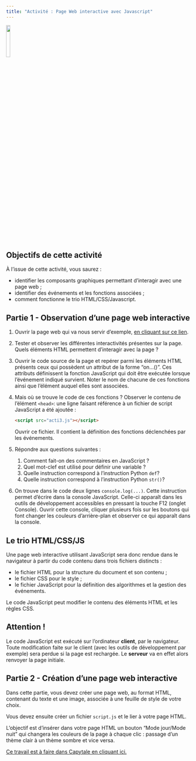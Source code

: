 ```yaml
---
title: "Activité : Page Web interactive avec Javascript"
---
```


![](https://upload.wikimedia.org/wikipedia/commons/thumb/9/99/Unofficial_JavaScript_logo_2.svg/1024px-Unofficial_JavaScript_logo_2.svg.png){width=15%}

:::{.callout-important}
## Objectifs de cette activité
À l'issue de cette activité, vous saurez :

* identifier les composants graphiques permettant d'interagir avec une page web ;
* identifier des événements et les fonctions associées ;
* comment fonctionne le trio HTML/CSS/Javascript.
<!--  -->
:::

## Partie 1 - Observation d'une page web interactive

1. Ouvrir la page web qui va nous servir d'exemple, [en cliquant sur ce lien](acti3.html){target="_blank"}.
2. Tester et observer les différentes interactivités présentes sur la page. Quels éléments HTML permettent d'interagir avec la page ?
3. Ouvrir le code source de la page et repérer parmi les éléments HTML présents ceux qui possèdent un attribut de la forme "on...()". Ces attributs définissent la fonction JavaScript qui doit être exécutée lorsque l'événement indiqué survient. Noter le nom de chacune de ces fonctions ainsi que l'élément auquel elles sont associées.
4. Mais où se trouve le code de ces fonctions ? Observer le contenu de l'élément `<head>`: une ligne faisant référence à un fichier de script JavaScript a été ajoutée :

    ```html
    <script src="acti3.js"></script>
    ```
    Ouvrir ce fichier. Il contient la définition des fonctions déclenchées par les événements.

5. Répondre aux questions suivantes :

    1. Comment fait-on des commentaires en JavaScript ?
    2. Quel mot-clef est utilisé pour définir une variable ?
    3. Quelle instruction correspond à l'instruction Python `def`?
    4. Quelle instruction correspond à l'instruction Python `str()`?

6. On trouve dans le code deux lignes `console.log(...)`. Cette instruction permet d'écrire dans la console JavaScript. Celle-ci apparaît dans les outils de développement accessibles en pressant la touche F12 (onglet Console). Ouvrir cette console, cliquer plusieurs fois sur les boutons qui font changer les couleurs d'arrière-plan et observer ce qui apparaît dans la console.

:::{.callout-tip}
## Le trio HTML/CSS/JS
Une page web interactive utilisant JavaScript sera donc rendue dans le navigateur à partir du code contenu dans trois fichiers distincts :

* le fichier HTML pour la structure du document et son contenu ;
* le fichier CSS pour le style ;
* le fichier JavaScript pour la définition des algorithmes et la gestion des événements.

Le code JavaScript peut modifier le contenu des éléments HTML et les règles CSS.
<!--  -->
:::

:::{.callout-warning}
## Attention !
Le code JavaScript est exécuté sur l'ordinateur **client**, par le navigateur. Toute modification faite sur le client (avec les outils de développement par exemple) sera perdue si la page est rechargée. Le **serveur** va en effet alors renvoyer la page initiale.
<!--  -->
:::

## Partie 2 - Création d'une page web interactive

Dans cette partie, vous devez créer une page web, au format HTML, contenant du texte et une image, associée à une feuille de style de votre choix.

Vous devez ensuite créer un fichier `script.js` et le lier à votre page HTML.

L'objectif est d'insérer dans votre page HTML un bouton "Mode jour/Mode nuit" qui changera les couleurs de la page à chaque clic : passage d'un thème clair à un thème sombre et vice versa.

[Ce travail est à faire dans Capytale en cliquant ici.](https://capytale2.ac-paris.fr/web/c/2d74-2974145)